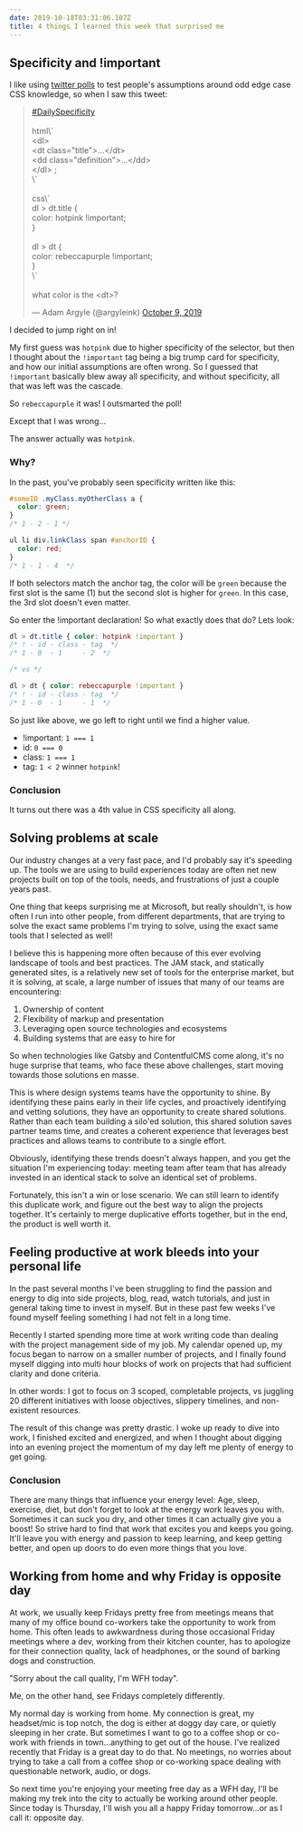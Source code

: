 ```yaml
---
date: 2019-10-18T03:31:06.107Z
title: 4 things I learned this week that surprised me
---
```


## Specificity and !important

I like using [twitter polls](https://twitter.com/micahgodbolt/status/1131626097349496833) to test people's assumptions around odd edge case CSS knowledge, so when I saw this tweet:

<blockquote class="twitter-tweet">
    <p lang="en" dir="ltr">
        <a href="https://twitter.com/hashtag/DailySpecificity?src=hash&amp;ref_src=twsrc%5Etfw">#DailySpecificity</a>
        <br/>
        <br/>html\`
        <br/> &lt;dl&gt;
        <br/> &lt;dt class=&quot;title&quot;&gt;...&lt;/dt&gt;
        <br/> &lt;dd class=&quot;definition&quot;&gt;...&lt;/dd&gt;
        <br/> &lt;/dl&gt
        ;<br/>\`
        <br/>
        <br/>css\`
        <br/> dl &gt; dt.title &#123;
        <br/> color: hotpink !important;
        <br/> &#125;
        <br/>
        <br/> dl &gt; dt &#123;
        <br/> color: rebeccapurple !important;
        <br/> &#125;
        <br/>\`
        <br/>
        <br/>what color is the &lt;dt&gt;?
    </p>
    &mdash; Adam Argyle (@argyleink) <a href="https://twitter.com/argyleink/status/1182041480065536000?ref_src=twsrc%5Etfw">October 9, 2019</a>
</blockquote>

I decided to jump right on in!

My first guess was `hotpink` due to higher specificity of the selector, but then I thought about the `!important` tag being a big trump card for specificity, and how our initial assumptions are often wrong. So I guessed that `!important` basically blew away all specificity, and without specificity, all that was left was the cascade.

So `rebeccapurple` it was! I outsmarted the poll!

Except that I was wrong...

The answer actually was `hotpink`.

### Why?

In the past, you've probably seen specificity written like this:

```css
#someID .myClass.myOtherClass a {
  color: green;
}
/* 1 - 2 - 1 */

ul li div.linkClass span #anchorID {
  color: red;
}
/* 1 - 1 - 4  */
```

If both selectors match the anchor tag, the color will be `green` because the first slot is the same (1) but the second slot is higher for `green`. In this case, the 3rd slot doesn't even matter.

So enter the !important declaration! So what exactly does that do? Lets look:

```css
dl > dt.title { color: hotpink !important }
/* ! - id - class - tag  */
/* 1 - 0  - 1     - 2  */

/* vs */

dl > dt { color: rebeccapurple !important }
/* ! - id - class - tag  */
/* 1 - 0  - 1     - 1  */
```

So just like above, we go left to right until we find a higher value.

- !important: `1 === 1`
- id: `0 === 0`
- class: `1 === 1`
- tag: `1 < 2` winner `hotpink`!

### Conclusion

It turns out there was a 4th value in CSS specificity all along.

## Solving problems at scale

Our industry changes at a very fast pace, and I'd probably say it's speeding up. The tools we are using to build experiences today are often net new projects built on top of the tools, needs, and frustrations of just a couple years past.

One thing that keeps surprising me at Microsoft, but really shouldn't, is how often I run into other people, from different departments, that are trying to solve the exact same problems I'm trying to solve, using the exact same tools that I selected as well!

I believe this is happening more often because of this ever evolving landscape of tools and best practices. The JAM stack, and statically generated sites, is a relatively new set of tools for the enterprise market, but it is solving, at scale, a large number of issues that many of our teams are encountering:

1. Ownership of content
2. Flexibility of markup and presentation
3. Leveraging open source technologies and ecosystems
4. Building systems that are easy to hire for

So when technologies like Gatsby and ContentfulCMS come along, it's no huge surprise that teams, who face these above challenges, start moving towards those solutions en masse.

This is where design systems teams have the opportunity to shine. By identifying these pains early in their life cycles, and proactively identifying and vetting solutions, they have an opportunity to create shared solutions. Rather than each team building a silo'ed solution, this shared solution saves partner teams time, and creates a coherent experience that leverages best practices and allows teams to contribute to a single effort.

Obviously, identifying these trends doesn't always happen, and you get the situation I'm experiencing today: meeting team after team that has already invested in an identical stack to solve an identical set of problems.

Fortunately, this isn't a win or lose scenario. We can still learn to identify this duplicate work, and figure out the best way to align the projects together. It's certainly to merge duplicative efforts together, but in the end, the product is well worth it.

## Feeling productive at work bleeds into your personal life

In the past several months I've been struggling to find the passion and energy to dig into side projects, blog, read, watch tutorials, and just in general taking time to invest in myself. But in these past few weeks I've found myself feeling something I had not felt in a long time.

Recently I started spending more time at work writing code than dealing with the project management side of my job. My calendar opened up, my focus began to narrow on a smaller number of projects, and I finally found myself digging into multi hour blocks of work on projects that had sufficient clarity and done criteria.

In other words: I got to focus on 3 scoped, completable projects, vs juggling 20 different initiatives with loose objectives, slippery timelines, and non-existent resources.

The result of this change was pretty drastic. I woke up ready to dive into work, I finished excited and energized, and when I thought about digging into an evening project the momentum of my day left me plenty of energy to get going.

### Conclusion

There are many things that influence your energy level: Age, sleep, exercise, diet, but don't forget to look at the energy work leaves you with. Sometimes it can suck you dry, and other times it can actually give you a boost! So strive hard to find that work that excites you and keeps you going. It'll leave you with energy and passion to keep learning, and keep getting better, and open up doors to do even more things that you love.

## Working from home and why Friday is opposite day

At work, we usually keep Fridays pretty free from meetings means that many of my office bound co-workers take the opportunity to work from home. This often leads to awkwardness during those occasional Friday meetings where a dev, working from their kitchen counter, has to apologize for their connection quality, lack of headphones, or the sound of barking dogs and construction.

"Sorry about the call quality, I'm WFH today".

Me, on the other hand, see Fridays completely differently.

My normal day is working from home. My connection is great, my headset/mic is top notch, the dog is either at doggy day care, or quietly sleeping in her crate. But sometimes I want to go to a coffee shop or co-work with friends in town...anything to get out of the house. I've realized recently that Friday is a great day to do that. No meetings, no worries about trying to take a call from a coffee shop or co-working space dealing with questionable network, audio, or dogs.

So next time you're enjoying your meeting free day as a WFH day, I'll be making my trek into the city to actually be working around other people. Since today is Thursday, I'll wish you all a happy Friday tomorrow...or as I call it: opposite day.
